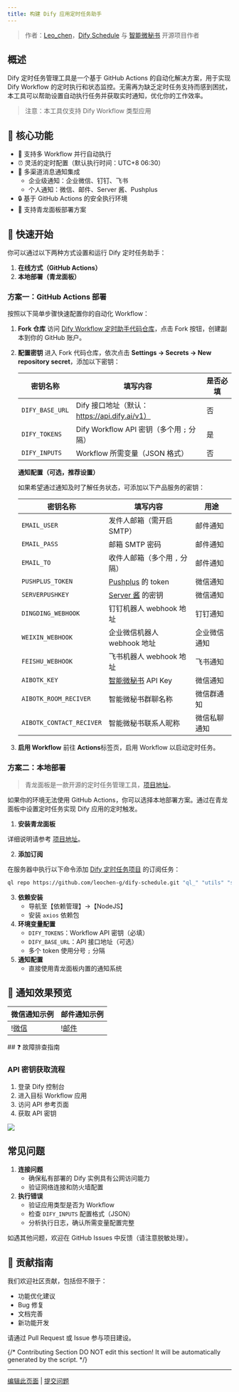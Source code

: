 ```yaml
---
title: 构建 Dify 应用定时任务助手
---
```



> 作者：[Leo\_chen](https://github.com/leochen-g)，[Dify Schedule](https://github.com/leochen-g/dify-schedule) 与 [智能微秘书](https://github.com/leochen-g/wechat-assistant-pro) 开源项目作者

## 概述

Dify 定时任务管理工具是一个基于 GitHub Actions 的自动化解决方案，用于实现 Dify Workflow 的定时执行和状态监控。无需再为缺乏定时任务支持而感到困扰，本工具可以帮助设置自动执行任务并获取实时通知，优化你的工作效率。

> 注意：本工具仅支持 Dify Workflow 类型应用

## 🌟 核心功能

* 🔄 支持多 Workflow 并行自动执行
* ⏰ 灵活的定时配置（默认执行时间：UTC+8 06:30）
* 📱 多渠道消息通知集成
  * 企业级通知：企业微信、钉钉、飞书
  * 个人通知：微信、邮件、Server 酱、Pushplus
* 🔒 基于 GitHub Actions 的安全执行环境
* 🐲 支持青龙面板部署方案

## 🚀 快速开始

你可以通过以下两种方式设置和运行 Dify 定时任务助手：

1. **在线方式（GitHub Actions）**
2. **本地部署（青龙面板）**

### 方案一：GitHub Actions 部署

按照以下简单步骤快速配置你的自动化 Workflow：

1. **Fork 仓库** 访问 [Dify Workflow 定时助手代码仓库](https://github.com/leochen-g/dify-schedule)，点击 Fork 按钮，创建副本到你的 GitHub 账户。
2.  **配置密钥** 进入 Fork 代码仓库，依次点击 **Settings -> Secrets -> New repository secret**，添加以下密钥：

    | 密钥名称            | 填写内容                                 | 是否必填 |
    | --------------- | ------------------------------------ | ---- |
    | `DIFY_BASE_URL` | Dify 接口地址（默认：https://api.dify.ai/v1） | 否    |
    | `DIFY_TOKENS`   | Dify Workflow API 密钥（多个用 `;` 分隔）     | 是    |
    | `DIFY_INPUTS`   | Workflow 所需变量（JSON 格式）               | 否    |

    **通知配置（可选，推荐设置）**

    如果希望通过通知及时了解任务状态，可添加以下产品服务的密钥：

    | 密钥名称                     | 填写内容                                                                 | 用途     |
    | ------------------------ | -------------------------------------------------------------------- | ------ |
    | `EMAIL_USER`             | 发件人邮箱（需开启 SMTP）                                                      | 邮件通知   |
    | `EMAIL_PASS`             | 邮箱 SMTP 密码                                                           | 邮件通知   |
    | `EMAIL_TO`               | 收件人邮箱（多个用 `,` 分隔）                                                    | 邮件通知   |
    | `PUSHPLUS_TOKEN`         | [Pushplus](http://www.pushplus.plus/) 的 token                        | 微信通知   |
    | `SERVERPUSHKEY`          | [Server 酱](https://sct.ftqq.com/) 的密钥                                | 微信通知   |
    | `DINGDING_WEBHOOK`       | 钉钉机器人 webhook 地址                                                     | 钉钉通知   |
    | `WEIXIN_WEBHOOK`         | 企业微信机器人 webhook 地址                                                   | 企业微信通知 |
    | `FEISHU_WEBHOOK`         | 飞书机器人 webhook 地址                                                     | 飞书通知   |
    | `AIBOTK_KEY`             | [智能微秘书](https://wechat.aibotk.com/?r=dBL0Bn\&f=difySchedule) API Key | 微信通知   |
    | `AIBOTK_ROOM_RECIVER`    | 智能微秘书群聊名称                                                            | 微信群通知  |
    | `AIBOTK_CONTACT_RECIVER` | 智能微秘书联系人昵称                                                           | 微信私聊通知 |
3. **启用 Workflow** 前往 **Actions**标签页，启用 Workflow 以启动定时任务。

### 方案二：本地部署

> 青龙面板是一款开源的定时任务管理工具，[项目地址](https://github.com/whyour/qinglong)。

如果你的环境无法使用 GitHub Actions，你可以选择本地部署方案。通过在青龙面板中设置定时任务实现 Dify 应用的定时触发。

1. **安装青龙面板**

详细说明请参考 [项目地址](https://github.com/whyour/qinglong)。

2. **添加订阅**

在服务器中执行以下命令添加 [Dify 定时任务项目](https://github.com/leochen-g/dify-schedule) 的订阅任务：

```bash
ql repo https://github.com/leochen-g/dify-schedule.git "ql_" "utils" "sdk"
```

3. **依赖安装**
   * 导航至【依赖管理】->【NodeJS】
   * 安装 `axios` 依赖包
4. **环境变量配置**
   * `DIFY_TOKENS`：Workflow API 密钥（必填）
   * `DIFY_BASE_URL`：API 接口地址（可选）
   * 多个 token 使用分号 `;` 分隔
5. **通知配置**
   * 直接使用青龙面板内置的通知系统

## 📸 通知效果预览

<table>
  <thead>
    <tr>
      <th>微信通知示例</th>
      <th>邮件通知示例</th>
    </tr>
  </thead>
  <tbody>
    <tr>
      <td>!<a href="https://assets-docs.dify.ai/2025/01/854f7a601a7dc277f8df095f06b2d5f0.png">微信</a></td>
      <td>!<a href="https://assets-docs.dify.ai/2025/01/192e3ec292686129198a45562fad26cf.png">邮件</a></td>
    </tr>
  </tbody>
</table>
## ❓ 故障排查指南

### API 密钥获取流程

1. 登录 Dify 控制台
2. 进入目标 Workflow 应用
3. 访问 API 参考页面
4. 获取 API 密钥

![](https://assets-docs.dify.ai/2025/01/f7239b198b4aeac98d209bfcebae153d.png)

## 常见问题

1. **连接问题**
   * 确保私有部署的 Dify 实例具有公网访问能力
   * 验证网络连接和防火墙配置
2. **执行错误**
   * 验证应用类型是否为 Workflow
   * 检查 `DIFY_INPUTS` 配置格式（JSON）
   * 分析执行日志，确认所需变量配置完整

如遇其他问题，欢迎在 GitHub Issues 中反馈（请注意脱敏处理）。

## 🤝 贡献指南

我们欢迎社区贡献，包括但不限于：

* 功能优化建议
* Bug 修复
* 文档完善
* 新功能开发

请通过 Pull Request 或 Issue 参与项目建设。

{/*
Contributing Section
DO NOT edit this section!
It will be automatically generated by the script.
*/}

---

[编辑此页面](https://github.com/langgenius/dify-docs/edit/main/zh-hans/learn-more/use-cases/dify-schedule.mdx) | [提交问题](https://github.com/langgenius/dify-docs/issues/new?title=文档问题%3A%20sched&body=%23%23%20问题描述%0A%3C%21--%20请简要描述您发现的问题%20--%3E%0A%0A%23%23%20页面链接%0Ahttps%3A%2F%2Fgithub.com%2Flanggenius%2Fdify-docs%2Fblob%2Fmain%2Fzh-hans/learn-more/use-cases%2Fdify-schedule.mdx%0A%0A%23%23%20建议修改%0A%3C%21--%20如果有具体的修改建议，请在此说明%20--%3E%0A%0A%3C%21--%20感谢您对文档质量的关注！%20--%3E)

